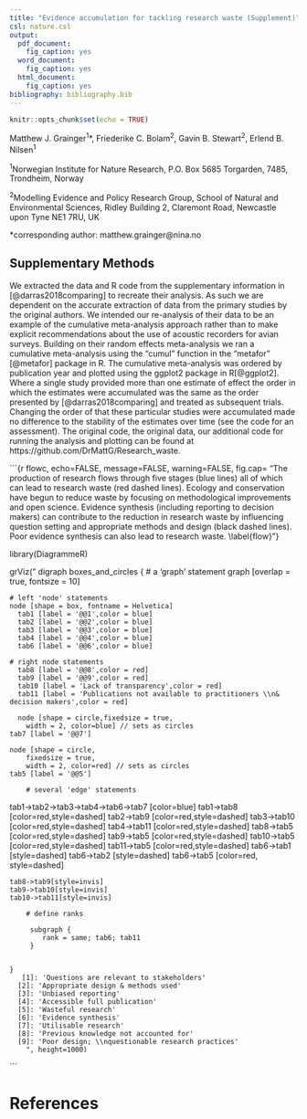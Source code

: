 ```yaml
---
title: "Evidence accumulation for tackling research waste (Supplement)"
csl: nature.csl
output:
  pdf_document:
    fig_caption: yes
  word_document: 
    fig_caption: yes
  html_document: 
    fig_caption: yes
bibliography: bibliography.bib
---
```



```r
knitr::opts_chunk$set(echo = TRUE)

```

Matthew J. Grainger^1^*, Friederike C. Bolam^2^, Gavin B. Stewart^2^, Erlend B. Nilsen^1^

^1^Norwegian Institute for Nature Research, P.O. Box 5685 Torgarden, 7485, Trondheim, Norway

^2^Modelling Evidence and Policy Research Group, School of Natural and Environmental Sciences, Ridley Building 2, Claremont Road, Newcastle upon Tyne NE1 7RU, UK  


*corresponding author: matthew.grainger\@nina.no

## Supplementary Methods

We extracted the data and R code from the supplementary information in [@darras2018comparing] to recreate their analysis. As such we are dependent on the accurate extraction of data from the primary studies by the original authors. We intended our re-analysis of their data to be an example of the cumulative meta-analysis approach rather than to make explicit recommendations about the use of acoustic recorders for avian surveys. Building on their random effects meta-analysis we ran a cumulative meta-analysis using the “cumul” function in the “metafor” [@metafor] package in R. The cumulative meta-analysis was ordered by publication year and plotted using the ggplot2 package in R[@ggplot2]. Where a single study provided more than one estimate of effect the order in which the estimates were accumulated was the same as the order presented by [@darras2018comparing] and treated as subsequent trials. Changing the order of that these particular studies were accumulated made no difference to the stability of the estimates over time (see the code for an assessment). The original code, the original data, our additional code for running the analysis and plotting can be found at https://github.com/DrMattG/Research_waste.



```{r flowc, echo=FALSE, message=FALSE, warning=FALSE, fig.cap= "The production of research flows through five stages (blue lines) all of which can lead to research waste (red dashed lines). Ecology and conservation have begun to reduce waste by focusing on methodological improvements and open science. Evidence synthesis (including reporting to decision makers) can contribute to the reduction in research waste by influencing question setting and appropriate methods and design (black dashed lines). Poor evidence synthesis can also lead to research waste. \\label{flow}"}

library(DiagrammeR)

grViz("
    digraph boxes_and_circles {
    # a 'graph' statement
    graph [overlap = true, fontsize = 10]
    
    # left 'node' statements
    node [shape = box, fontname = Helvetica]
      tab1 [label = '@@1',color = blue]
      tab2 [label = '@@2',color = blue]
      tab3 [label = '@@3',color = blue]
      tab4 [label = '@@4',color = blue]
      tab6 [label = '@@6',color = blue]
    
    # right node statements
      tab8 [label = '@@8',color = red]
      tab9 [label = '@@9',color = red]
      tab10 [label = 'Lack of transparency',color = red]
      tab11 [label = 'Publications not available to practitioners \\n& decision makers',color = red]
      
      node [shape = circle,fixedsize = true,
        width = 2, color=blue] // sets as circles
    tab7 [label = '@@7']
    
    node [shape = circle,
        fixedsize = true,
        width = 2, color=red] // sets as circles
    tab5 [label = '@@5']

        # several 'edge' statements
 tab1->tab2->tab3->tab4->tab6->tab7 [color=blue]
 tab1->tab8 [color=red,style=dashed]
  tab2->tab9 [color=red,style=dashed]
   tab3->tab10 [color=red,style=dashed]
    tab4->tab11 [color=red,style=dashed]
    tab8->tab5 [color=red,style=dashed]
    tab9->tab5 [color=red,style=dashed]
    tab10->tab5 [color=red,style=dashed]
    tab11->tab5 [color=red,style=dashed]
    tab6->tab1 [style=dashed]
        tab6->tab2 [style=dashed]
    tab6->tab5 [color=red, style=dashed]
    
    tab8->tab9[style=invis]
    tab9->tab10[style=invis]
    tab10->tab11[style=invis]
        
        # define ranks
    
         subgraph {
            rank = same; tab6; tab11
         }
         
        
    }
       [1]: 'Questions are relevant to stakeholders'
      [2]: 'Appropriate design & methods used'
      [3]: 'Unbiased reporting'
      [4]: 'Accessible full publication'
      [5]: 'Wasteful research'
      [6]: 'Evidence synthesis'
      [7]: 'Utilisable research' 
      [8]: 'Previous knowledge not accounted for'
      [9]: 'Poor design; \\nquestionable research practices'
        ", height=1000)

```

# References {-}

<div id="refs"></div>

\newpage 

